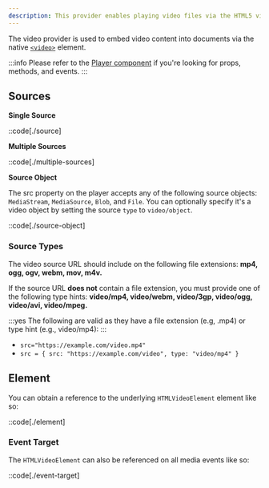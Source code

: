 ```yaml
---
description: This provider enables playing video files via the HTML5 video element.
---
```


The video provider is used to embed video content into documents via the native
[`<video>`][video-element] element.

:::info
Please refer to the [Player component][player] if you're looking for props, methods, and events.
:::

[player]: /docs/wc/player/components/core/player
[video-element]: https://developer.mozilla.org/en-US/docs/Web/HTML/Element/video

## Sources

**Single Source**

::code[./source]

**Multiple Sources**

::code[./multiple-sources]

**Source Object**

The src property on the player accepts any of the following source objects: `MediaStream`,
`MediaSource`, `Blob`, and `File`. You can optionally specify it's a video object by setting the
source `type` to `video/object`.

::code[./source-object]

### Source Types

The video source URL should include on the following file extensions: **mp4, ogg, ogv, webm, mov, m4v.**

If the source URL **does not** contain a file extension, you must provide one of the following
type hints: **video/mp4, video/webm, video/3gp, video/ogg, video/avi, video/mpeg.**

:::yes
The following are valid as they have a file extension (e.g, .mp4) or type hint (e.g., video/mp4):
:::

- `src="https://example.com/video.mp4"`
- `src = { src: "https://example.com/video", type: "video/mp4" }`

## Element

You can obtain a reference to the underlying `HTMLVideoElement` element like so:

::code[./element]

### Event Target

The `HTMLVideoElement` can also be referenced on all media events like so:

::code[./event-target]
